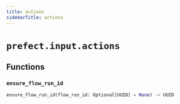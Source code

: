 ```yaml
---
title: actions
sidebarTitle: actions
---
```


# `prefect.input.actions`

## Functions

### `ensure_flow_run_id` <sup><a href="https://github.com/prefecthq/prefect/blob/main/src/prefect/input/actions.py#L20" target="_blank"><Icon icon="github" size="14" /></a></sup>

```python
ensure_flow_run_id(flow_run_id: Optional[UUID] = None) -> UUID
```
